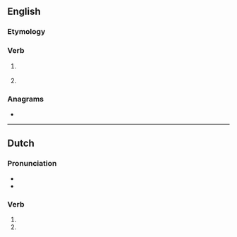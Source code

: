 ==English==

===Etymology===
{{suffix|en|trap|t}}

===Verb===
{{head|en|verb form}}

# {{lb|en|archaic}} {{en-past of|trap}}
# {{lb|en|archaic}} {{alternative form of|en|trapped}}

===Anagrams===
* {{anagrams|en|a=aprtt|PRATT|Pratt|pratt}}

----

==Dutch==

===Pronunciation===
* {{audio|nl|Nl-trapt.ogg|Audio}}
* {{rhymes|nl|ɑpt|s=1}}

===Verb===
{{head|nl|verb form}}

# {{nl-verb form of|p=23|n=sg|t=pres|m=ind|trappen}}
# {{nl-verb form of|n=pl|m=imp|trappen}}